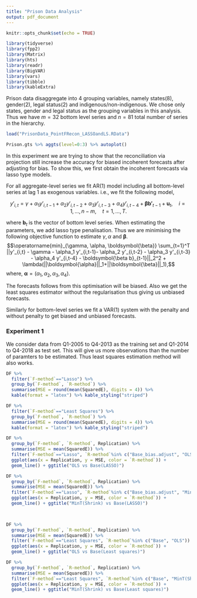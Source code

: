 ```yaml
---
title: "Prison Data Analysis"
output: pdf_document
---
```


```r
knitr::opts_chunk$set(echo = TRUE)

library(tidyverse)
library(fpp2)
library(Matrix)
library(hts)
library(readr)
library(BigVAR)
library(vars)
library(tibble)
library(kableExtra)

```

Prison data disaggregate into $4$ grouping variables, namely states(8), gender(2), legal status(2) and indigenous/non-indigenous. We chose only states, gender and legal status as the grouping variables in this analysis. Thus we have $m=32$ bottom level series and $n=81$ total number of series in the hierarchy. 

```r
load("PrisonData_PointFRecon_LASSOandLS.RData")

Prison.gts %>% aggts(level=0:3) %>% autoplot()

```

In this experiment we are trying to show that the reconciliation via projection still increase the accuracy for biased incoherent forecasts after adjusting for bias. To show this, we first obtain the incoherent forecasts via lasso type models. 

For all aggregate-level series we fit AR(1) model including all bottom-level series at lag $1$ as exogenous variables. i.e., we fit the following model,

$$y'_{i,t} = \gamma + \alpha_1 y'_{i,t-1} + \alpha_2 y'_{i,t-2} + \alpha_3 y'_{i,t-3} + \alpha_4 y'_{i,t-4} + \boldsymbol{\beta b'}_{t-1} + \boldsymbol{u}_t, \quad i=1,...,n-m, \quad t=1,...,T.$$

where $\boldsymbol{b}_t$ is the vector of bottom level series. When estimating the parameters, we add lasso type penalisation. Thus we are minimising the following objective function to estimate $\gamma, \alpha$ and $\boldsymbol{\beta}$. 
$$\operatorname{min}_{\gamma, \alpha, \boldsymbol{\beta}} \sum_{t=1}^T ||y'_{i,t} - \gamma - \alpha_1 y'_{i,t-1}- \alpha_2 y'_{i,t-2} - \alpha_3 y'_{i,t-3} - \alpha_4 y'_{i,t-4} - \boldsymbol{\beta b}_{t-1}||_2^2 + \lambda(||\boldsymbol{\alpha}||_1+||\boldsymbol{\beta}||_1),$$
where, 
$\boldsymbol{\alpha} = (\alpha_1, \alpha_2, \alpha_3, \alpha_4)$.

The forecasts follows from this optimisation will be biased. Also we get the least squares estimator without the regularisation thus giving us unbiased forecasts. 

Similarly for bottom-level series we fit a VAR(1) system with the penalty and without penalty to get biased and unbiased forecasts. 

### Experiment 1

We consider data from Q1-2005 to Q4-2013 as the training set and Q1-2014 to Q4-2018 as test set. This will give us more observations than the number of paramters to be estimated. Thus least squares estimation method will also works.

```r

DF %>% 
  filter(`F-method`=="Lasso") %>% 
  group_by(`F-method`, `R-method`) %>% 
  summarise(MSE = round(mean(SquaredE), digits = 4)) %>% 
  kable(format = "latex") %>% kable_styling("striped")

DF %>% 
  filter(`F-method`=="Least Squares") %>% 
  group_by(`F-method`, `R-method`) %>% 
  summarise(MSE = round(mean(SquaredE), digits = 4)) %>% 
  kable(format = "latex") %>% kable_styling("striped")

```

```r
DF %>% 
  group_by(`F-method`, `R-method`, Replication) %>% 
  summarise(MSE = mean(SquaredE)) %>% 
  filter(`F-method`=="Lasso", `R-method`%in% c("Base_bias.adjust", "OLS")) %>% 
  ggplot(aes(x = Replication, y = MSE, color = `R-method`)) + 
  geom_line() + ggtitle("OLS vs Base(LASSO)")

```

```r
DF %>% 
  group_by(`F-method`, `R-method`, Replication) %>% 
  summarise(MSE = mean(SquaredE)) %>% 
  filter(`F-method`=="Lasso", `R-method`%in% c("Base_bias.adjust", "MinT(Shrink)")) %>% 
  ggplot(aes(x = Replication, y = MSE, color = `R-method`)) + 
  geom_line() + ggtitle("MinT(Shrink) vs Base(LASSO)")

  
```

```r
DF %>% 
  group_by(`F-method`, `R-method`, Replication) %>% 
  summarise(MSE = mean(SquaredE)) %>% 
  filter(`F-method`=="Least Squares", `R-method`%in% c("Base", "OLS")) %>% 
  ggplot(aes(x = Replication, y = MSE, color = `R-method`)) + 
  geom_line() + ggtitle("OLS vs Base(Least squares)")


```

```r
DF %>% 
  group_by(`F-method`, `R-method`, Replication) %>% 
  summarise(MSE = mean(SquaredE)) %>% 
  filter(`F-method`=="Least Squares", `R-method`%in% c("Base", "MinT(Shrink)")) %>% 
  ggplot(aes(x = Replication, y = MSE, color = `R-method`)) + 
  geom_line() + ggtitle("MinT(Shrink) vs Base(Least squares)")


```
